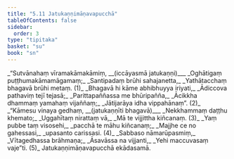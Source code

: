 ```yaml
---
title: "5.11 Jatukaṇṇimāṇavapucchā"
tableOfContents: false
sidebar:
  order: 3
type: "tipitaka"
basket: "su"
book: "sn"
---
```



<DynamicBreadcrumb />

<Division number="1103" book="sn">

<Paragraph number="1299" type="verses" book="sn">
_“Sutvānahaṃ vīramakāmakāmiṃ, __(iccāyasmā jatukaṇṇi)___  
_Oghātigaṃ puṭṭhumakāmamāgamaṃ;_  
_Santipadaṃ brūhi sahajanetta,_  
_Yathātacchaṃ bhagavā brūhi metaṃ. (1)_  

</Paragraph>

</Division>
<Division number="1104" book="sn">

<Paragraph number="1300" type="verses" book="sn">
_Bhagavā hi kāme abhibhuyya iriyati,_  
_Ādiccova pathaviṃ tejī tejasā;_  
_Parittapaññassa me bhūripañña,_  
_Ācikkha dhammaṃ yamahaṃ vijaññaṃ;_  
_Jātijarāya idha vippahānaṃ”. (2)_  

</Paragraph>

</Division>
<Division number="1105" book="sn">

<Paragraph number="1301" type="verses" book="sn">
_“Kāmesu vinaya gedhaṃ, __(jatukaṇṇīti bhagavā)___  
_Nekkhammaṃ daṭṭhu khemato;_  
_Uggahītaṃ nirattaṃ vā,_  
_Mā te vijjittha kiñcanaṃ. (3)_  

</Paragraph>

</Division>
<Division number="1106" book="sn">

<Paragraph number="1302" type="verses" book="sn">
_Yaṃ pubbe taṃ visosehi,_  
_pacchā te māhu kiñcanaṃ;_  
_Majjhe ce no gahessasi,_  
_upasanto carissasi. (4)_  

</Paragraph>

</Division>
<Division number="1107" book="sn">

<Paragraph number="1303" type="verses" book="sn">
_Sabbaso nāmarūpasmiṃ,_  
_Vītagedhassa brāhmaṇa;_  
_Āsavāssa na vijjanti,_  
_Yehi maccuvasaṃ vaje”ti. (5)_  


</Paragraph>
</Division>

<Paragraph number="1304" type="center" book="sn">
Jatukaṇṇimāṇavapucchā ekādasamā.
</Paragraph>